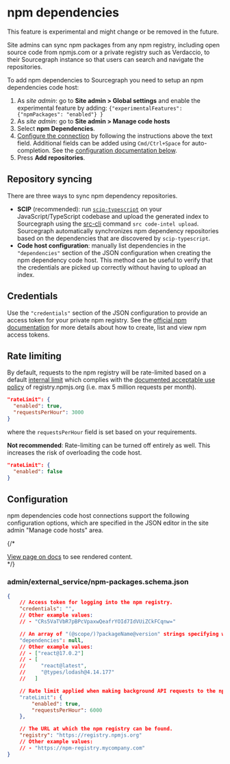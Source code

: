 # npm dependencies

<Callout type="note">This feature is experimental and might change or be removed in the future.</Callout>

Site admins can sync npm packages from any npm registry, including open source code from npmjs.com or a private registry such as Verdaccio, to their Sourcegraph instance so that users can search and navigate the repositories.

To add npm dependencies to Sourcegraph you need to setup an npm dependencies code host:

1. As *site admin*: go to **Site admin > Global settings** and enable the experimental feature by adding: `{"experimentalFeatures": {"npmPackages": "enabled"} }`
1. As *site admin*: go to **Site admin > Manage code hosts**
1. Select **npm Dependencies**.
1. [Configure the connection](#configuration) by following the instructions above the text field. Additional fields can be added using `Cmd/Ctrl+Space` for auto-completion. See the [configuration documentation below](#configuration).
1. Press **Add repositories**.

## Repository syncing

There are three ways to sync npm dependency repositories.

* **SCIP** (recommended): run [`scip-typescript`](https://github.com/sourcegraph/scip-typescript) on your JavaScript/TypeScript codebase and upload the generated index to Sourcegraph using the [src-cli](https://github.com/sourcegraph/src-cli) command `src code-intel upload`. Sourcegraph automatically synchronizes npm dependency repositories based on the dependencies that are discovered by `scip-typescript`.
* **Code host configuration**: manually list dependencies in the `"dependencies"` section of the JSON configuration when creating the npm dependency code host. This method can be useful to verify that the credentials are picked up correctly without having to upload an index.

## Credentials

Use the `"credentials"` section of the JSON configuration to provide an access token for your private npm registry. See the [official npm documentation](https://docs.npmjs.com/about-access-tokens) for more details about how to create, list and view npm access tokens.

## Rate limiting

By default, requests to the npm registry will be rate-limited based on a default [internal limit](https://github.com/sourcegraph/sourcegraph/blob/main/schema/npm-packages.schema.json) which complies with the [documented acceptable use policy](https://docs.npmjs.com/policies/open-source-terms#acceptable-use) of registry.npmjs.org (i.e. max 5 million requests per month).

```json
"rateLimit": {
  "enabled": true,
  "requestsPerHour": 3000
}
```

where the `requestsPerHour` field is set based on your requirements.

**Not recommended**: Rate-limiting can be turned off entirely as well.
This increases the risk of overloading the code host.

```json
"rateLimit": {
  "enabled": false
}
```

## Configuration

npm dependencies code host connections support the following configuration options, which are specified in the JSON editor in the site admin "Manage code hosts" area.

{/* <div markdown-func=jsonschemadoc jsonschemadoc:path="admin/external_service/npm-packages.schema.json">[View page on docs](/integration/npm) to see rendered content.</div> */}

### admin/external_service/npm-packages.schema.json

```json
{
	// Access token for logging into the npm registry.
	"credentials": "",
	// Other example values:
	// - "CRs5VaTVbR7pBPcVpaxwQeafrYOId7IdVUiZCkFCqnw="

	// An array of "(@scope/)?packageName@version" strings specifying which npm packages to mirror on Sourcegraph.
	"dependencies": null,
	// Other example values:
	// - ["react@17.0.2"]
	// - [
	//     "react@latest",
	//     "@types/lodash@4.14.177"
	//   ]

	// Rate limit applied when making background API requests to the npm registry.
	"rateLimit": {
		"enabled": true,
		"requestsPerHour": 6000
	},

	// The URL at which the npm registry can be found.
	"registry": "https://registry.npmjs.org"
	// Other example values:
	// - "https://npm-registry.mycompany.com"
}
```
